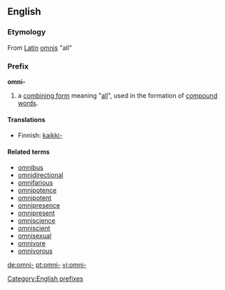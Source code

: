 ==English==
===Etymology===
From [[Latin]] [[omnis]] "all" 

===Prefix===
'''omni-'''

# a [[combining form]] meaning "[[all]]", used in the formation of [[compound word]]s.

====Translations====
*Finnish: [[kaikki-]]

====Related terms====
*[[omnibus]]
*[[omnidirectional]]
*[[omnifarious]]
*[[omnipotence]]
*[[omnipotent]]
*[[omnipresence]]
*[[omnipresent]]
*[[omniscience]]
*[[omniscient]]
*[[omnisexual]]
*[[omnivore]]
*[[omnivorous]]

[[Category:English prefixes]]

[[de:omni-]]
[[pt:omni-]]
[[vi:omni-]]